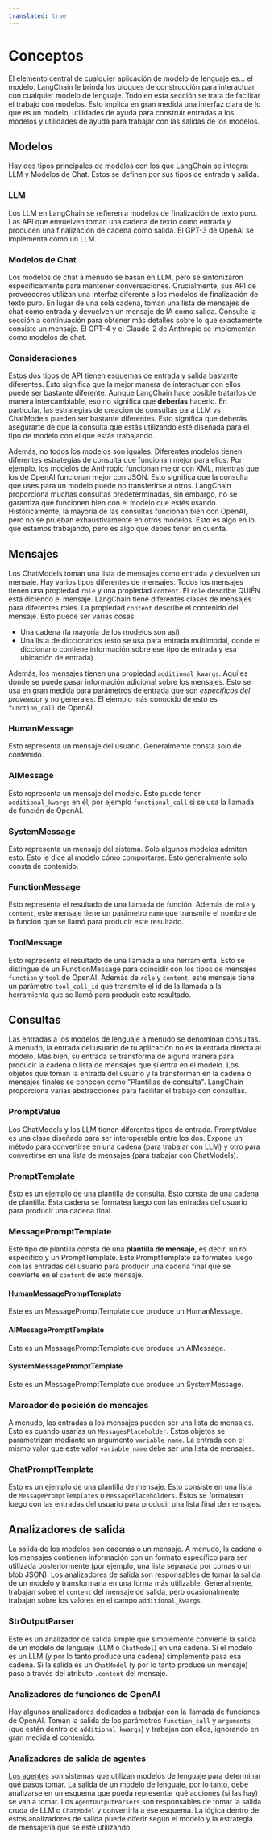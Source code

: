 ```yaml
---
translated: true
---
```


# Conceptos

El elemento central de cualquier aplicación de modelo de lenguaje es... el modelo. LangChain le brinda los bloques de construcción para interactuar con cualquier modelo de lenguaje. Todo en esta sección se trata de facilitar el trabajo con modelos. Esto implica en gran medida una interfaz clara de lo que es un modelo, utilidades de ayuda para construir entradas a los modelos y utilidades de ayuda para trabajar con las salidas de los modelos.

## Modelos

Hay dos tipos principales de modelos con los que LangChain se integra: LLM y Modelos de Chat. Estos se definen por sus tipos de entrada y salida.

### LLM

Los LLM en LangChain se refieren a modelos de finalización de texto puro.
Las API que envuelven toman una cadena de texto como entrada y producen una finalización de cadena como salida. El GPT-3 de OpenAI se implementa como un LLM.

### Modelos de Chat

Los modelos de chat a menudo se basan en LLM, pero se sintonizaron específicamente para mantener conversaciones.
Crucialmente, sus API de proveedores utilizan una interfaz diferente a los modelos de finalización de texto puro. En lugar de una sola cadena,
toman una lista de mensajes de chat como entrada y devuelven un mensaje de IA como salida. Consulte la sección a continuación para obtener más detalles sobre lo que exactamente consiste un mensaje. El GPT-4 y el Claude-2 de Anthropic se implementan como modelos de chat.

### Consideraciones

Estos dos tipos de API tienen esquemas de entrada y salida bastante diferentes. Esto significa que la mejor manera de interactuar con ellos puede ser bastante diferente. Aunque LangChain hace posible tratarlos de manera intercambiable, eso no significa que **deberías** hacerlo. En particular, las estrategias de creación de consultas para LLM vs ChatModels pueden ser bastante diferentes. Esto significa que deberás asegurarte de que la consulta que estás utilizando esté diseñada para el tipo de modelo con el que estás trabajando.

Además, no todos los modelos son iguales. Diferentes modelos tienen diferentes estrategias de consulta que funcionan mejor para ellos. Por ejemplo, los modelos de Anthropic funcionan mejor con XML, mientras que los de OpenAI funcionan mejor con JSON. Esto significa que la consulta que uses para un modelo puede no transferirse a otros. LangChain proporciona muchas consultas predeterminadas, sin embargo, no se garantiza que funcionen bien con el modelo que estés usando. Históricamente, la mayoría de las consultas funcionan bien con OpenAI, pero no se prueban exhaustivamente en otros modelos. Esto es algo en lo que estamos trabajando, pero es algo que debes tener en cuenta.

## Mensajes

Los ChatModels toman una lista de mensajes como entrada y devuelven un mensaje. Hay varios tipos diferentes de mensajes. Todos los mensajes tienen una propiedad `role` y una propiedad `content`. El `role` describe QUIÉN está diciendo el mensaje. LangChain tiene diferentes clases de mensajes para diferentes roles. La propiedad `content` describe el contenido del mensaje. Esto puede ser varias cosas:

- Una cadena (la mayoría de los modelos son así)
- Una lista de diccionarios (esto se usa para entrada multimodal, donde el diccionario contiene información sobre ese tipo de entrada y esa ubicación de entrada)

Además, los mensajes tienen una propiedad `additional_kwargs`. Aquí es donde se puede pasar información adicional sobre los mensajes. Esto se usa en gran medida para parámetros de entrada que son *específicos del proveedor* y no generales. El ejemplo más conocido de esto es `function_call` de OpenAI.

### HumanMessage

Esto representa un mensaje del usuario. Generalmente consta solo de contenido.

### AIMessage

Esto representa un mensaje del modelo. Esto puede tener `additional_kwargs` en él, por ejemplo `functional_call` si se usa la llamada de función de OpenAI.

### SystemMessage

Esto representa un mensaje del sistema. Solo algunos modelos admiten esto. Esto le dice al modelo cómo comportarse. Esto generalmente solo consta de contenido.

### FunctionMessage

Esto representa el resultado de una llamada de función. Además de `role` y `content`, este mensaje tiene un parámetro `name` que transmite el nombre de la función que se llamó para producir este resultado.

### ToolMessage

Esto representa el resultado de una llamada a una herramienta. Esto se distingue de un FunctionMessage para coincidir con los tipos de mensajes `function` y `tool` de OpenAI. Además de `role` y `content`, este mensaje tiene un parámetro `tool_call_id` que transmite el id de la llamada a la herramienta que se llamó para producir este resultado.

## Consultas

Las entradas a los modelos de lenguaje a menudo se denominan consultas. A menudo, la entrada del usuario de tu aplicación no es la entrada directa al modelo. Más bien, su entrada se transforma de alguna manera para producir la cadena o lista de mensajes que sí entra en el modelo. Los objetos que toman la entrada del usuario y la transforman en la cadena o mensajes finales se conocen como "Plantillas de consulta". LangChain proporciona varias abstracciones para facilitar el trabajo con consultas.

### PromptValue

Los ChatModels y los LLM tienen diferentes tipos de entrada. PromptValue es una clase diseñada para ser interoperable entre los dos. Expone un método para convertirse en una cadena (para trabajar con LLM) y otro para convertirse en una lista de mensajes (para trabajar con ChatModels).

### PromptTemplate

[Esto](/docs/modules/model_io/prompts/quick_start#prompttemplate) es un ejemplo de una plantilla de consulta. Esto consta de una cadena de plantilla. Esta cadena se formatea luego con las entradas del usuario para producir una cadena final.

### MessagePromptTemplate

Este tipo de plantilla consta de una **plantilla de mensaje**, es decir, un rol específico y un PromptTemplate. Este PromptTemplate se formatea luego con las entradas del usuario para producir una cadena final que se convierte en el `content` de este mensaje.

#### HumanMessagePromptTemplate

Este es un MessagePromptTemplate que produce un HumanMessage.

#### AIMessagePromptTemplate

Este es un MessagePromptTemplate que produce un AIMessage.

#### SystemMessagePromptTemplate

Este es un MessagePromptTemplate que produce un SystemMessage.

### Marcador de posición de mensajes

A menudo, las entradas a los mensajes pueden ser una lista de mensajes. Esto es cuando usarías un `MessagesPlaceholder`. Estos objetos se parametrizan mediante un argumento `variable_name`. La entrada con el mismo valor que este valor `variable_name` debe ser una lista de mensajes.

### ChatPromptTemplate

[Esto](/docs/modules/model_io/prompts/quick_start#chatprompttemplate) es un ejemplo de una plantilla de mensaje. Esto consiste en una lista de `MessagePromptTemplates` o `MessagePlaceholders`. Estos se formatean luego con las entradas del usuario para producir una lista final de mensajes.

## Analizadores de salida

La salida de los modelos son cadenas o un mensaje. A menudo, la cadena o los mensajes contienen información con un formato específico para ser utilizada posteriormente (por ejemplo, una lista separada por comas o un blob JSON). Los analizadores de salida son responsables de tomar la salida de un modelo y transformarla en una forma más utilizable. Generalmente, trabajan sobre el `content` del mensaje de salida, pero ocasionalmente trabajan sobre los valores en el campo `additional_kwargs`.

### StrOutputParser

Este es un analizador de salida simple que simplemente convierte la salida de un modelo de lenguaje (LLM o `ChatModel`) en una cadena. Si el modelo es un LLM (y por lo tanto produce una cadena) simplemente pasa esa cadena. Si la salida es un `ChatModel` (y por lo tanto produce un mensaje) pasa a través del atributo `.content` del mensaje.

### Analizadores de funciones de OpenAI

Hay algunos analizadores dedicados a trabajar con la llamada de funciones de OpenAI. Toman la salida de los parámetros `function_call` y `arguments` (que están dentro de `additional_kwargs`) y trabajan con ellos, ignorando en gran medida el contenido.

### Analizadores de salida de agentes

[Los agentes](/docs/modules/agents/) son sistemas que utilizan modelos de lenguaje para determinar qué pasos tomar. La salida de un modelo de lenguaje, por lo tanto, debe analizarse en un esquema que pueda representar qué acciones (si las hay) se van a tomar. Los `AgentOutputParsers` son responsables de tomar la salida cruda de LLM o `ChatModel` y convertirla a ese esquema. La lógica dentro de estos analizadores de salida puede diferir según el modelo y la estrategia de mensajería que se esté utilizando.
